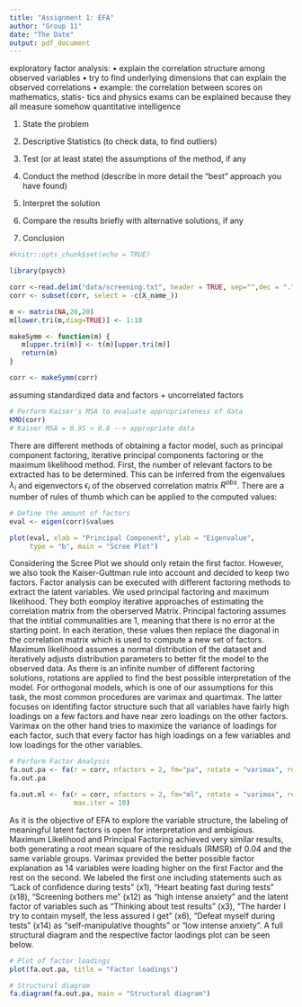 ```yaml
---
title: "Assignment 1: EFA"
author: "Group 11"
date: "The Date"
output: pdf_document
---
```


\section{1. Problem Statement Task 2} 
exploratory factor analysis:
• explain the correlation structure among observed variables
• try to find underlying dimensions that can explain the observed
correlations
• example: the correlation between scores on mathematics, statis-
tics and physics exams can be explained because they all measure
somehow quantitative intelligence


1. State the problem

2. Descriptive Statistics (to check data, to find outliers)

3. Test (or at least state) the assumptions of the method, if any

4. Conduct the method (describe in more detail the "best" approach you have found)

5. Interpret the solution

6. Compare the results briefly with alternative solutions, if any

7. Conclusion


```r
#knitr::opts_chunk$set(echo = TRUE)
```


\section{2. Descriptive Statistics}
```r
library(psych)

corr <-read.delim("data/screening.txt", header = TRUE, sep="",dec = ".", skipNul = FALSE)
corr <- subset(corr, select = -c(X_name_)) 

m <- matrix(NA,20,20)
m[lower.tri(m,diag=TRUE)] <- 1:10

makeSymm <- function(m) {
   m[upper.tri(m)] <- t(m)[upper.tri(m)]
   return(m)
}

corr <- makeSymm(corr)
```


\section{3. Assumptions of Methods}
assuming standardized data and factors + uncorrelated factors

```r
# Perform Kaiser's MSA to evaluate appropriateness of data
KMO(corr)
# Kaiser MSA = 0.95 > 0.8 --> appropriate data
```

\section{4. Method}
There are different methods of obtaining a factor model, such as principal component factoring, iterative principal components factoring or the maximum likelihood method.
First, the number of relevant factors to be extracted has to be determined. This can be inferred from the eigenvalues $\lambda_i$ and eigenvectors $\epsilon_i$ of the observed correlation matrix $R^{obs}$.
There are a number of rules of thumb which can be applied to the computed values:
\begin{itemize}
\setlength\itemsep{0em}

\item Retain only those factors with an eigenvalue larger than 1 (Guttman-Kaiser rule)
\item Horn's parallel procedure
\item Make a scree-plot and extract the amount of factors before the knee point of the slope

\end{itemize}


```r
# Define the amount of factors
eval <- eigen(corr)$values

plot(eval, xlab = "Principal Component", ylab = "Eigenvalue",
     type = "b", main = "Scree Plot")
```

Considering the Scree Plot we should only retain the first factor. However, we also took the Kaiser-Guttman rule into account and decided to keep two factors. 
Factor analysis can be executed with different factoring methods to extract the latent variables. We used principal factoring and maximum likelihood. They both eomploy iterative approaches of estimating the correlation matrix from the oberserved Matrix. Principal factoring assumes that the intitial communalities are 1, meaning that there is no error at the starting point. In each iteration, these values then replace the diagonal in the correlation matrix which is used to compute a new set of factors.
Maximum likelihood assumes a normal distribution of the dataset and iteratively adjusts distribution parameters to better fit the model to the observed data. \newline
As there is an infinite number of different factoring solutions, rotations are applied to find the best possible interpretation of the model. For orthogonal models, which is one of our assumptions for this task, the most common procedures are varimax and quartimax. The latter focuses on identifing factor structure such that all variables have fairly high loadings on a few factors and have near zero loadings on the other factors. Varimax on the other hand tries to maximize the variance of loadings for each factor, such that every factor has high loadings on a few variables and low loadings for the other variables.


```r

# Perform Factor Analysis
fa.out.pa <- fa(r = corr, nfactors = 2, fm="pa", rotate = "varimax", residuals = TRUE, SMC=FALSE)
fa.out.pa

fa.out.ml <- fa(r = corr, nfactors = 2, fm="ml", rotate = "varimax", residuals = TRUE, SMC=FALSE, 
                max.iter = 10)


```


\section{5. Interpretation of Solution}
As it is the objective of EFA to explore the variable structure, the labeling of meaningful latent factors is open for interpretation and ambigious. Maximum Likelihood and Principal Factoring achieved very similar results, both generating a root mean square of the residuals (RMSR) of 0.04 and the same variable groups. 
Varimax provided the better possible factor explanation as 14 variables were loading higher on the first Factor and the rest on the second. We labeled the first one including statements such as "Lack of confidence during tests" (x1),  "Heart beating fast during tests" (x18), "Screening bothers me" (x12) as "high intense anxiety" and the latent factor of variables such as "Thinking about test results" (x3), "The harder I try to contain myself, the less assured I get" (x6), "Defeat myself during tests" (x14) as "self-manipulative thoughts" or "low intense anxiety". A full structural diagram and the respective factor laodings plot can be seen below. 


```r
# Plot of factor loadings
plot(fa.out.pa, title = "Factor loadings")
```

```r
# Structural diagram
fa.diagram(fa.out.pa, main = "Structural diagram")
```

\section{6. Comparison with alternative solutions}


\section{7. Conclusion}


